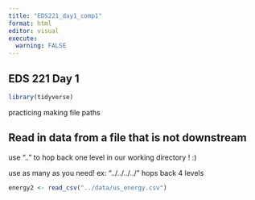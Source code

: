 ```yaml
---
title: "EDS221_day1_comp1"
format: html
editor: visual
execute: 
  warning: FALSE
---
```


## EDS 221 Day 1

```r
library(tidyverse)
```

practicing making file paths

## Read in data from a file that is not downstream

use ".." to hop back one level in our working directory ! :)

use as many as you need! ex: "../../../../" hops back 4 levels

```r
energy2 <- read_csv("../data/us_energy.csv")
```
